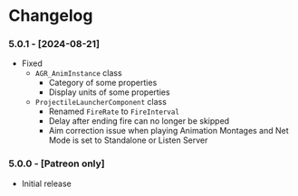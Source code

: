 
# Changelog

### 5.0.1 - [2024-08-21]
- Fixed
    - `AGR_AnimInstance` class
        - Category of some properties
        - Display units of some properties
    - `ProjectileLauncherComponent` class
        - Renamed `FireRate` to `FireInterval`
        - Delay after ending fire can no longer be skipped
        - Aim correction issue when playing Animation Montages and Net Mode is set to Standalone or Listen Server

### 5.0.0 - [Patreon only]
- Initial release
